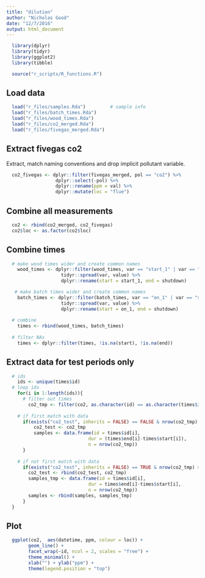 ```yaml
---
title: "dilution"
author: "Nicholas Good"
date: "12/7/2016"
output: html_document
---
```


```r
  library(dplyr)
  library(tidyr)
  library(ggplot2)
  library(tibble)
```

```r
  source("r_scripts/R_functions.R")
```

## Load data

```r
  load("r_files/samples.Rda")         # sample info
  load("r_files/batch_times.Rda")
  load("r_files/wood_times.Rda")
  load("r_files/co2_merged.Rda")
  load("r_files/fivegas_merged.Rda")
```


## Extract fivegas co2

Extract, match naming conventions and drop implicit pollutant variable.

```r
  co2_fivegas <- dplyr::filter(fivegas_merged, pol == "co2") %>%
                  dplyr::select(-pol) %>%
                  dplyr::rename(ppm = val) %>%
                  dplyr::mutate(loc = "flue")
```

## Combine all measurements

```r
  co2 <- rbind(co2_merged, co2_fivegas)
  co2$loc <- as.factor(co2$loc)
```

## Combine times

```r
  # make wood times wider and create common names
    wood_times <- dplyr::filter(wood_times, var == "start_1" | var == "shutdown") %>%
                    tidyr::spread(var, value) %>%
                    dplyr::rename(start = start_1, end = shutdown)

   # make batch times wider and create common names
    batch_times <- dplyr::filter(batch_times, var == "on_1" | var == "shutdown") %>%
                    tidyr::spread(var, value) %>%
                    dplyr::rename(start = on_1, end = shutdown)
    
  # combine
    times <- rbind(wood_times, batch_times)
    
  # filter NAs
    times <- dplyr::filter(times, !is.na(start), !is.na(end))
```

## Extract data for test periods only

```r
  # ids
    ids <- unique(times$id)
  # loop ids
    for(i in 1:length(ids)){
      # filter out times
        co2_tmp <- filter(co2, as.character(id) == as.character(times$id[i]), time >= times$start[i], time <= times$end[i])
        
    # if first match with data
      if(exists("co2_test", inherits = FALSE) == FALSE & nrow(co2_tmp) > 0){
          co2_test <- co2_tmp
          samples <- data.frame(id = times$id[i],
                              dur = (times$end[i]-times$start[i]),
                              n = nrow(co2_tmp))
      }
    
    # if not first match with data
      if(exists("co2_test", inherits = FALSE) == TRUE & nrow(co2_tmp) > 0){
        co2_test <- rbind(co2_test, co2_tmp)
        samples_tmp <- data.frame(id = times$id[i],
                              dur = times$end[i]-times$start[i],
                              n = nrow(co2_tmp))
        samples <- rbind(samples, samples_tmp)
      }
  }

```

## Plot

```r
  ggplot(co2,  aes(datetime, ppm, colour = loc)) +
        geom_line() +
        facet_wrap(~id, ncol = 2, scales = "free") +
        theme_minimal() +
        xlab("") + ylab("ppm") +
        theme(legend.position = "top")
```



